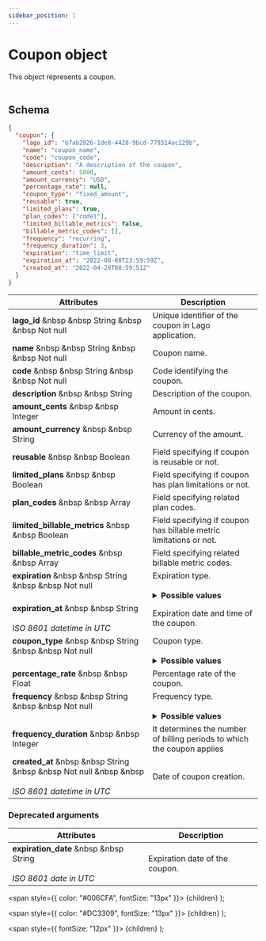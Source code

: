 ```yaml
---
sidebar_position: 1
---
```


# Coupon object

This object represents a coupon.<br></br>

## Schema

```json
{
  "coupon": {
    "lago_id": "b7ab2926-1de8-4428-9bcd-779314ac129b",
    "name": "coupon_name",
    "code": "coupon_code",
    "description": "A description of the coupon",
    "amount_cents": 5000,
    "amount_currency": "USD",
    "percentage_rate": null,
    "coupon_type": "fixed_amount",
    "reusable": true,
    "limited_plans": true,
    "plan_codes": ["code1"],
    "limited_billable_metrics": false,
    "billable_metric_codes": [],
    "frequency": "recurring",
    "frequency_duration": 3,
    "expiration": "time_limit",
    "expiration_at": "2022-08-08T23:59:59Z",
    "created_at": "2022-04-29T08:59:51Z"
  }
}
```

| Attributes | Description |
| -----------| ----------- |
| **lago_id** &nbsp &nbsp <Type>String</Type> &nbsp &nbsp <NotNullable>Not null</NotNullable> | Unique identifier of the coupon in Lago application. |
| **name** &nbsp &nbsp <Type>String</Type> &nbsp &nbsp <NotNullable>Not null</NotNullable> | Coupon name. |
| **code** &nbsp &nbsp <Type>String</Type> &nbsp &nbsp <NotNullable>Not null</NotNullable> | Code identifying the coupon. |
| **description** &nbsp &nbsp <Type>String</Type> | Description of the coupon. |
| **amount_cents** &nbsp &nbsp <Type>Integer</Type> | Amount in cents. |
| **amount_currency** &nbsp &nbsp <Type>String</Type> | Currency of the amount. |
| **reusable** &nbsp &nbsp <Type>Boolean</Type> | Field specifying if coupon is reusable or not. |
| **limited_plans** &nbsp &nbsp <Type>Boolean</Type> | Field specifying if coupon has plan limitations or not. |
| **plan_codes** &nbsp &nbsp <Type>Array</Type> | Field specifying related plan codes. |
| **limited_billable_metrics** &nbsp &nbsp <Type>Boolean</Type> | Field specifying if coupon has billable metric limitations or not. |
| **billable_metric_codes** &nbsp &nbsp <Type>Array</Type> | Field specifying related billable metric codes. |
| **expiration** &nbsp &nbsp <Type>String</Type> &nbsp &nbsp <NotNullable>Not null</NotNullable><br></br> | Expiration type. <br></br> <details><summary>**Possible values**</summary><div>- `time_limit`<br></br>- `no_expiration`<div></div></div></details> |
| **expiration_at** &nbsp &nbsp <Type>String</Type> <br></br><Comment>*ISO 8601 datetime in UTC*</Comment> | Expiration date and time of the coupon. |
| **coupon_type** &nbsp &nbsp <Type>String</Type> &nbsp &nbsp <NotNullable>Not null</NotNullable><br></br> | Coupon type. <br></br> <details><summary>**Possible values**</summary><div>- `fixed_amount`<br></br>- `percentage`<div></div></div></details> |
| **percentage_rate** &nbsp &nbsp <Type>Float</Type> | Percentage rate of the coupon. |
| **frequency** &nbsp &nbsp <Type>String</Type> &nbsp &nbsp <NotNullable>Not null</NotNullable><br></br> | Frequency type. <br></br> <details><summary>**Possible values**</summary><div>- `once`<br></br>- `recurring`<div></div></div></details> |
| **frequency_duration** &nbsp &nbsp <Type>Integer</Type> | It determines the number of billing periods to which the coupon applies |
| **created_at** &nbsp &nbsp <Type>String</Type> &nbsp &nbsp <NotNullable>Not null</NotNullable> &nbsp &nbsp <br></br><Comment>*ISO 8601 datetime in UTC*</Comment> | Date of coupon creation. |

### Deprecated arguments

| Attributes | Description |
| -----------| ----------- |
| **expiration_date** &nbsp &nbsp <Type>String</Type> <br></br><Comment>*ISO 8601 date in UTC*</Comment> | Expiration date of the coupon. |

  <span
    style={{
      color: "#006CFA",
      fontSize: "13px"
    }}>
    {children}
  </span>
);

  <span
    style={{
      color: "#DC3309",
      fontSize: "13px"
    }}>
    {children}
  </span>
);

  <span
    style={{
      fontSize: "12px"
    }}>
    {children}
  </span>
);

